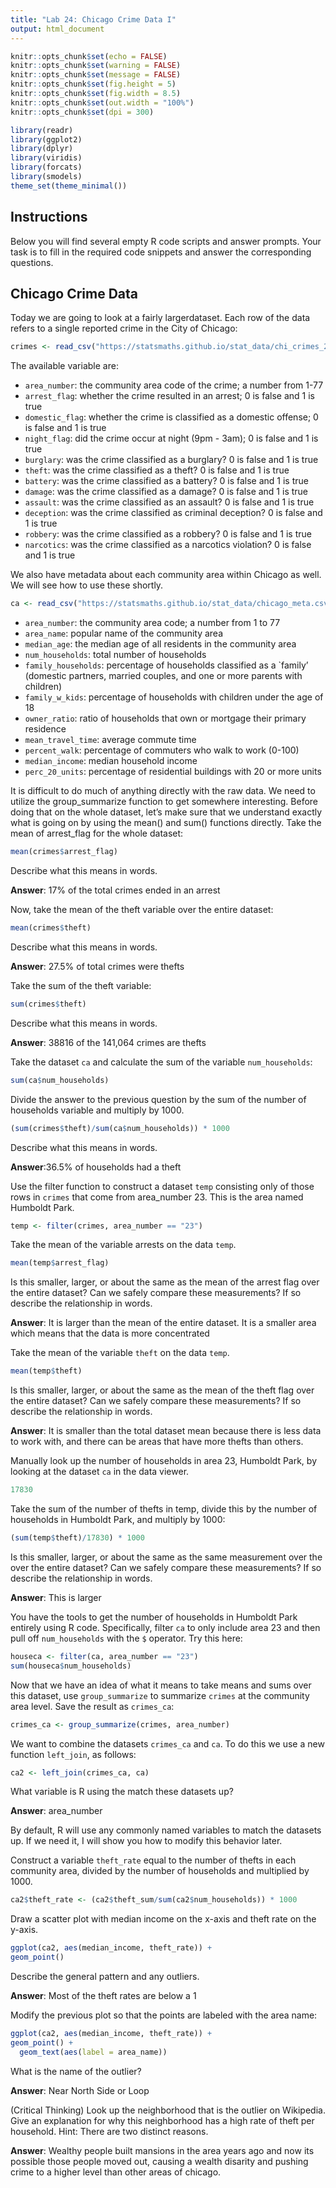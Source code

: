 ---
title: "Lab 24: Chicago Crime Data I"
output: html_document
---

```{r setup, include=FALSE}
knitr::opts_chunk$set(echo = FALSE)
knitr::opts_chunk$set(warning = FALSE)
knitr::opts_chunk$set(message = FALSE)
knitr::opts_chunk$set(fig.height = 5)
knitr::opts_chunk$set(fig.width = 8.5)
knitr::opts_chunk$set(out.width = "100%")
knitr::opts_chunk$set(dpi = 300)

library(readr)
library(ggplot2)
library(dplyr)
library(viridis)
library(forcats)
library(smodels)
theme_set(theme_minimal())
```

## Instructions

Below you will find several empty R code scripts and answer prompts. Your task
is to fill in the required code snippets and answer the corresponding
questions.

## Chicago Crime Data

Today we are going to look at a fairly largerdataset. Each row
of the data refers to a single reported crime in the City of Chicago:

```{r}
crimes <- read_csv("https://statsmaths.github.io/stat_data/chi_crimes_2016.csv")
```

The available variable are:

- `area_number`: the community area code of the crime; a number from 1-77
- `arrest_flag`: whether the crime resulted in an arrest; 0 is false and 1 is true                
- `domestic_flag`: whether the crime is classified as a domestic offense; 0 is false and 1 is true                    
- `night_flag`: did the crime occur at night (9pm - 3am); 0 is false and 1 is true               
- `burglary`: was the crime classified as a burglary? 0 is false and 1 is true
- `theft`: was the crime classified as a theft? 0 is false and 1 is true
- `battery`: was the crime classified as a battery? 0 is false and 1 is true
- `damage`: was the crime classified as a damage? 0 is false and 1 is true
- `assault`: was the crime classified as an assault? 0 is false and 1 is true
- `deception`: was the crime classified as criminal deception? 0 is false and 1 is true
- `robbery`: was the crime classified as a robbery? 0 is false and 1 is true
- `narcotics`: was the crime classified as a narcotics violation? 0 is false and 1 is true

We also have metadata about each community area within Chicago as well.
We will see how to use these shortly.

```{r}
ca <- read_csv("https://statsmaths.github.io/stat_data/chicago_meta.csv")
```

- `area_number`: the community area code; a number from 1 to 77
- `area_name`: popular name of the community area
- `median_age`: the median age of all residents in the community area
- `num_households`: total number of households
- `family_households`: percentage of households classified as a `family'
                     (domestic partners, married couples, and one or more
                     parents with children)
- `family_w_kids`: percentage of households with children under the age of 18                     
- `owner_ratio`: ratio of households that own or mortgage their primary residence                    
- `mean_travel_time`: average commute time
- `percent_walk`: percentage of commuters who walk to work (0-100)
- `median_income`: median household income
- `perc_20_units`: percentage of residential buildings with 20 or more units


It is difficult to do much of anything directly with the raw data. We
need to utilize the group_summarize function to get somewhere interesting.
Before doing that on the whole dataset, let's make sure that we understand
exactly what is going on by using the mean() and sum() functions directly.
Take the mean of arrest_flag for the whole dataset:

```{r}
mean(crimes$arrest_flag)
```

Describe what this means in words.

**Answer**: 17% of the total crimes ended in an arrest

Now, take the mean of the theft variable over the entire dataset:

```{r}
mean(crimes$theft)
```

Describe what this means in words.

**Answer**: 27.5% of total crimes were thefts

Take the sum of the theft variable:

```{r}
sum(crimes$theft)
```

Describe what this means in words.

**Answer**: 38816 of the 141,064 crimes are thefts

Take the dataset `ca` and calculate the sum of the variable `num_households`:

```{r}
sum(ca$num_households)
```

Divide the answer to the previous question by the sum of the number of
households variable and multiply by 1000.

```{r}
(sum(crimes$theft)/sum(ca$num_households)) * 1000  
```

Describe what this means in words.

**Answer**:36.5% of households had a theft

Use the filter function to construct a dataset `temp` consisting only of
those rows in `crimes` that come from area_number 23. This is the area
named Humboldt Park.

```{r}
temp <- filter(crimes, area_number == "23")
```

Take the mean of the variable arrests on the data `temp`.

```{r}
mean(temp$arrest_flag)
```

Is this smaller, larger, or about the same as the mean of the arrest flag
over the entire dataset? Can we safely compare these measurements? If so
describe the relationship in words.

**Answer**: It is larger than the mean of the entire dataset. It is a smaller area which means that the data is more concentrated

Take the mean of the variable `theft` on the data `temp`.

```{r}
mean(temp$theft)
```

Is this smaller, larger, or about the same as the mean of the theft flag
over the entire dataset? Can we safely compare these measurements? If so
describe the relationship in words.

**Answer**: It is smaller than the total dataset mean because there is less data to work with, and there can be areas that have more thefts than others.

Manually look up the number of households in area 23, Humboldt Park, by
looking at the dataset `ca` in the data viewer.

```{r}
17830
```

Take the sum of the number of thefts in temp, divide this by the number of
households in Humboldt Park, and multiply by 1000:

```{r}
(sum(temp$theft)/17830) * 1000
```

Is this smaller, larger, or about the same as the same measurement over the
over the entire dataset? Can we safely compare these measurements? If so
describe the relationship in words.

**Answer**: This is larger 

You have the tools to get the number of households in Humboldt Park
entirely using R code. Specifically, filter `ca` to only include area 23
and then pull off `num_households` with the `$` operator. Try this here:

```{r}
houseca <- filter(ca, area_number == "23")
sum(houseca$num_households)
```

Now that we have an idea of what it means to take means and sums over
this dataset, use `group_summarize` to summarize `crimes` at the community
area level. Save the result as `crimes_ca`:

```{r}
crimes_ca <- group_summarize(crimes, area_number)
```

We want to combine the datasets `crimes_ca` and `ca`. To do this we use
a new function `left_join`, as follows:

```{r}
ca2 <- left_join(crimes_ca, ca)
```

What variable is R using the match these datasets up?

**Answer**: area_number

By default, R will use any commonly named variables to match the datasets
up. If we need it, I will show you how to modify this behavior later.

Construct a variable `theft_rate` equal to the number of thefts in each
community area, divided by the number of households and multiplied by 1000.

```{r}
ca2$theft_rate <- (ca2$theft_sum/sum(ca2$num_households)) * 1000
```

Draw a scatter plot with median income on the x-axis and theft rate on
the y-axis.

```{r}
ggplot(ca2, aes(median_income, theft_rate)) +
geom_point()
```

Describe the general pattern and any outliers.

**Answer**: Most of the theft rates are below a 1

Modify the previous plot so that the points are labeled with the area
name:

```{r}
ggplot(ca2, aes(median_income, theft_rate)) +
geom_point() +
  geom_text(aes(label = area_name))
```

What is the name of the outlier?

**Answer**: Near North Side or Loop

(Critical Thinking) Look up the neighborhood that is the outlier on
Wikipedia. Give an explanation for why this neighborhood has a high rate
of theft per household. Hint: There are two distinct reasons.

**Answer**: Wealthy people built mansions in the area years ago and now its possible those people moved out, causing a wealth disarity and pushing crime to a higher level than other areas of chicago.










